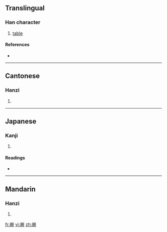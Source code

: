 ==Translingual==

===Han character===
{{Han char|rn=46|rad=山|as=12|sn=15|four=2228<sub>2</sub>|canj=山一廿人 (UMTO)}}

# [[table]]

====References====
* {{Han ref|kx=0320.090|dkj=08490|dj=0620.140|hdz=10797.050|uh=5DA1|ud=23969|bh=E56B|bd=58731}}

----

==Cantonese==

===Hanzi===
{{yue-hanzi|jyut=|y=kyut3}}

# {{defn|Cantonese|sort=山12}}

----

==Japanese==

===Kanji===
{{ja-kanji|grade=|rs=山12}}

# {{defn|Japanese|sort=山12}}

====Readings====
* {{ja-readings|on=[[けい]] (kei), [[け]] (ke), [[けつ]] (ketsu), [[かち]] (kachi)|kun=}}

----

==Mandarin==

===Hanzi===
{{cmn-hanzi|pin=[[guì]] ([[gui4]]), [[niè]] ([[nie4]])|wg=kuei<sup>4</sup>, nieh<sup>4</sup>}}

# {{defn|Mandarin|sort=山12}}

[[fr:嶡]]
[[vi:嶡]]
[[zh:嶡]]